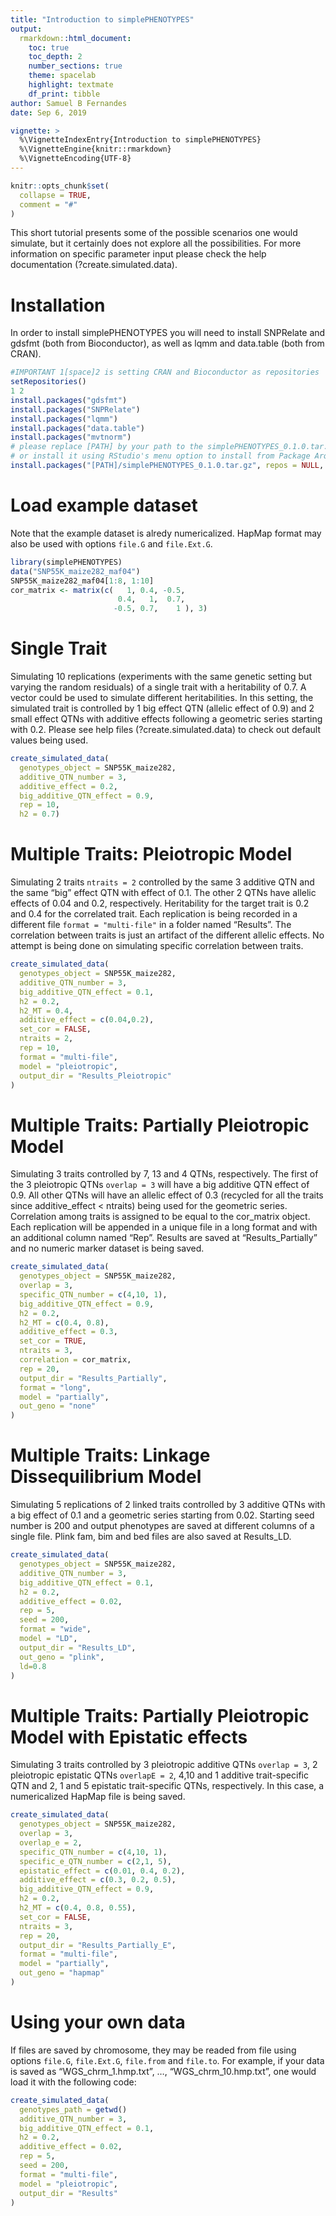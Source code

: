 ```yaml
---
title: "Introduction to simplePHENOTYPES"
output:
  rmarkdown::html_document:
    toc: true
    toc_depth: 2
    number_sections: true
    theme: spacelab
    highlight: textmate
    df_print: tibble
author: Samuel B Fernandes
date: Sep 6, 2019

vignette: >
  %\VignetteIndexEntry{Introduction to simplePHENOTYPES}
  %\VignetteEngine{knitr::rmarkdown}
  %\VignetteEncoding{UTF-8}
---
```


```r
knitr::opts_chunk$set(
  collapse = TRUE,
  comment = "#"
)
```
This short tutorial presents some of the possible scenarios one would simulate, but it certainly does not explore all the possibilities. For more information on specific parameter input please check the help documentation (?create.simulated.data).

# Installation
In order to install simplePHENOTYPES you will need to install SNPRelate and gdsfmt (both from Bioconductor), as well as lqmm and data.table (both from CRAN).  
```r
#IMPORTANT 1[space]2 is setting CRAN and Bioconductor as repositories
setRepositories()
1 2
install.packages("gdsfmt")
install.packages("SNPRelate")
install.packages("lqmm")
install.packages("data.table")
install.packages("mvtnorm")
# please replace [PATH] by your path to the simplePHENOTYPES_0.1.0.tar.gz file 
# or install it using RStudio's menu option to install from Package Arquive File.
install.packages("[PATH]/simplePHENOTYPES_0.1.0.tar.gz", repos = NULL, type = "source")
```

# Load example dataset
Note that the example dataset is alredy numericalized. HapMap format may also be used with options `file.G` and `file.Ext.G`.
```r
library(simplePHENOTYPES)
data("SNP55K_maize282_maf04")
SNP55K_maize282_maf04[1:8, 1:10]
cor_matrix <- matrix(c(   1, 0.4, -0.5,
                        0.4,   1,  0.7,
                       -0.5, 0.7,    1 ), 3)
```

# Single Trait
Simulating 10 replications (experiments with the same genetic setting but varying the random residuals) of a single trait with a heritability of 0.7. A vector could be used to simulate different heritabilities. In this setting, the simulated trait is controlled by 1 big effect QTN (allelic effect of 0.9) and 2 small effect QTNs with additive effects following a geometric series starting with 0.2.
Please see help files (?create.simulated.data) to check out default values being used.
```r
create_simulated_data(
  genotypes_object = SNP55K_maize282,
  additive_QTN_number = 3,
  additive_effect = 0.2,
  big_additive_QTN_effect = 0.9,
  rep = 10,
  h2 = 0.7)
```

# Multiple Traits: Pleiotropic Model
Simulating 2 traits `ntraits = 2` controlled by the same 3 additive QTN and the same "big" effect QTN with effect of 0.1. The other 2 QTNs have allelic effects of 0.04 and 0.2, respectively. Heritability for the target trait is 0.2 and 0.4 for the correlated trait. Each replication
is being recorded in a different file `format = "multi-file"` in a folder named "Results". The correlation between traits is just an artifact of the different allelic effects. No attempt is being done on simulating specific correlation between traits.
```r
create_simulated_data(
  genotypes_object = SNP55K_maize282,
  additive_QTN_number = 3,
  big_additive_QTN_effect = 0.1,
  h2 = 0.2,
  h2_MT = 0.4,
  additive_effect = c(0.04,0.2),
  set_cor = FALSE,
  ntraits = 2,
  rep = 10,
  format = "multi-file",
  model = "pleiotropic",
  output_dir = "Results_Pleiotropic"
)
```

# Multiple Traits: Partially Pleiotropic Model
Simulating 3 traits controlled by 7, 13 and 4 QTNs, respectively. The first of the 3 pleiotropic QTNs `overlap = 3` will have a big additive QTN effect of 0.9. All other  QTNs will have an allelic effect of 0.3 (recycled for all the traits since additive_effect < ntraits) being used for the geometric series. Correlation among traits is assigned to be equal to the cor_matrix object. Each replication will be appended in a unique file in a long format and with an additional column named "Rep". Results are saved at "Results_Partially" and no numeric 
marker dataset is being saved.
```r
create_simulated_data(
  genotypes_object = SNP55K_maize282,
  overlap = 3,
  specific_QTN_number = c(4,10, 1),
  big_additive_QTN_effect = 0.9,
  h2 = 0.2,
  h2_MT = c(0.4, 0.8),
  additive_effect = 0.3,
  set_cor = TRUE,
  ntraits = 3,
  correlation = cor_matrix,
  rep = 20,
  output_dir = "Results_Partially",
  format = "long",
  model = "partially",
  out_geno = "none"
)
```


# Multiple Traits: Linkage Dissequilibrium Model
Simulating 5 replications of 2 linked traits controlled by 3 additive QTNs with a big effect of 0.1 and a geometric series starting from 0.02. Starting seed number is 200 and output phenotypes are saved
at different columns of a single file. Plink fam, bim and bed files are also saved at Results_LD.

```r
create_simulated_data(
  genotypes_object = SNP55K_maize282,
  additive_QTN_number = 3,
  big_additive_QTN_effect = 0.1,
  h2 = 0.2,
  additive_effect = 0.02,
  rep = 5,
  seed = 200,
  format = "wide",
  model = "LD",
  output_dir = "Results_LD",
  out_geno = "plink",
  ld=0.8
)
```

# Multiple Traits: Partially Pleiotropic Model with Epistatic effects
Simulating 3 traits controlled by 3 pleiotropic additive QTNs `overlap = 3`, 2 pleiotropic epistatic QTNs `overlapE = 2`,
4,10 and 1 additive trait-specific QTN and 2, 1 and 5 epistatic trait-specific QTNs, respectively. In this case, a numericalized
HapMap file is being saved.
```r
create_simulated_data(
  genotypes_object = SNP55K_maize282,
  overlap = 3,
  overlap_e = 2,
  specific_QTN_number = c(4,10, 1),
  specific_e_QTN_number = c(2,1, 5),
  epistatic_effect = c(0.01, 0.4, 0.2),
  additive_effect = c(0.3, 0.2, 0.5),
  big_additive_QTN_effect = 0.9,
  h2 = 0.2,
  h2_MT = c(0.4, 0.8, 0.55),
  set_cor = FALSE,
  ntraits = 3,
  rep = 20,
  output_dir = "Results_Partially_E",
  format = "multi-file",
  model = "partially",
  out_geno = "hapmap"
)
```

# Using your own data
If files are saved by chromosome, they may be readed from file using options `file.G`, `file.Ext.G`, `file.from` and `file.to`. For example, if your data is saved as "WGS_chrm_1.hmp.txt", ..., "WGS_chrm_10.hmp.txt", one would load it with the following code:
```r
create_simulated_data(
  genotypes_path = getwd()
  additive_QTN_number = 3,
  big_additive_QTN_effect = 0.1,
  h2 = 0.2,
  additive_effect = 0.02,
  rep = 5,
  seed = 200,
  format = "multi-file",
  model = "pleiotropic",
  output_dir = "Results"
)
```


